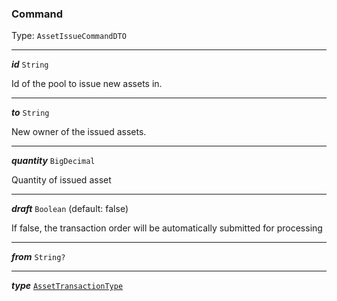 


### Command

Type: `AssetIssueCommandDTO`

---

***id*** `String`

Id of the pool to issue new assets in.



---

***to*** `String`

New owner of the issued assets.



---

***quantity*** `BigDecimal`

Quantity of issued asset



---

***draft*** `Boolean` (default: false)

If false, the transaction order will be automatically submitted for processing



---

***from*** `String?`

---

***type*** [`AssetTransactionType`](#assettransactiontype)
